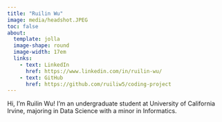 ```yaml
---
title: "Ruilin Wu"
image: media/headshot.JPEG
toc: false
about: 
  template: jolla
  image-shape: round
  image-width: 17em
  links: 
    - text: LinkedIn
      href: https://www.linkedin.com/in/ruilin-wu/
    - text: GitHub
      href: https://github.com/ruiliw5/coding-project 
---
```


Hi, I'm Ruilin Wu! I'm an undergraduate student at University of California Irvine, majoring in Data Science with a minor in Informatics.
